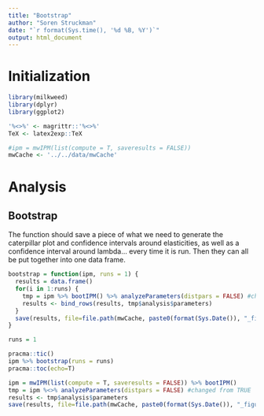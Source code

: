 ```yaml
---
title: "Bootstrap"
author: "Soren Struckman"
date: "`r format(Sys.time(), '%d %B, %Y')`"
output: html_document
---
```


# Initialization

```r
library(milkweed)
library(dplyr)
library(ggplot2)

'%<>%' <- magrittr::'%<>%'
TeX <- latex2exp::TeX

#ipm = mwIPM(list(compute = T, saveresults = FALSE))
mwCache <- '../../data/mwCache'
```

# Analysis

## Bootstrap

The function should save a piece of what we need to generate the caterpillar plot and confidence intervals around elasticities, as well as a confidence interval around lambda... every time it is run. Then they can all be put together into one data frame.
```r
bootstrap = function(ipm, runs = 1) {
  results = data.frame()
  for(i in 1:runs) {
    tmp = ipm %>% bootIPM() %>% analyzeParameters(distpars = FALSE) #changed from TRUE
    results <- bind_rows(results, tmp$analysis$parameters)
  }
  save(results, file=file.path(mwCache, paste0(format(Sys.Date()), "_figure6.RData")))
}
```

```r
runs = 1

pracma::tic()
ipm %>% bootstrap(runs = runs)
pracma::toc(echo=T)
```

```r
ipm = mwIPM(list(compute = T, saveresults = FALSE)) %>% bootIPM()
tmp = ipm %<>% analyzeParameters(distpars = FALSE) #changed from TRUE
results <- tmp$analysis$parameters
save(results, file=file.path(mwCache, paste0(format(Sys.Date()), "_figure6.RData")))
```


